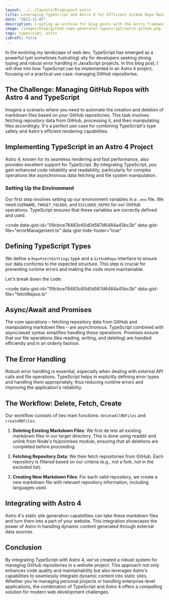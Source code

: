 ```yaml
---
layout: ../../layouts/BlogLayout.astro
title: Leveraging TypeScript and Astro 4 for Efficient GitHub Repo Management
date: "2023-11-07"
description: Creating an archive for blog posts with the Astro framework based on a year system.
image: /images/blog/github-repo-generator-typescript/astro-github.png
tags: typescript, astro
isDraft: false
---
```


In the evolving my landscape of web dev, TypeScript has emerged as a powerful (yet sometimes fustrating) ally for developers seeking strong typing and robust error handling in JavaScript projects. In this blog post, I will dive into how TypeScript can be implemented in an Astro 4 project, focusing on a practical use case: managing GitHub repositories.

## The Challenge: Managing GitHub Repos with Astro 4 and TypeScript

Imagine a scenario where you need to automate the creation and deletion of markdown files based on your GitHub repositories. This task involves fetching repository data from GitHub, processing it, and then manipulating files accordingly. It's a perfect use case for combining TypeScript's type safety and Astro's efficient rendering capabilities.

## Implementing TypeScript in an Astro 4 Project

Astro 4, known for its seamless rendering and fast performance, also provides excellent support for TypeScript. By integrating TypeScript, you gain enhanced code reliability and readability, particularly for complex operations like asynchronous data fetching and file system manipulation.

### Setting Up the Environment

Our first step involves setting up our environment variables in a `.env` file. We need `USERNAME`, `TARGET_FOLDER`, and `EXCLUDED_REPOS` for our GitHub operations. TypeScript ensures that these variables are correctly defined and used.

<code
  data-gist-id="09cbce78483c60d0d567d6484a45bc3b"
  data-gist-file="errorManagement.ts"
  data-gist-hide-footer="true"
></code>

## Defining TypeScript Types

We define a `RepoFetchSettings` type and a `GithubRepo` interface to ensure our data conforms to the expected structure. This step is crucial for preventing runtime errors and making the code more maintainable.

Let's break down the code:

<code
  data-gist-id="09cbce78483c60d0d567d6484a45bc3b"
  data-gist-file="fetchRepos.ts"
></code>

## Async/Await and Promises

The core operations – fetching repository data from GitHub and manipulating markdown files – are asynchronous. TypeScript combined with async/await syntax simplifies handling these operations. Promises ensure that our file operations (like reading, writing, and deleting) are handled efficiently and in an orderly fashion.

## The Error Handling

Robust error handling is essential, especially when dealing with external API calls and file operations. TypeScript helps in explicitly defining error types and handling them appropriately, thus reducing runtime errors and improving the application's reliability.

## The Workflow: Delete, Fetch, Create

Our workflow consists of two main functions: `deleteAllMDFiles` and `createMDFiles`.

1. **Deleting Existing Markdown Files**: We first de lete all existing markdown files in our target directory. This is done using readdir and unlink from Node's fs/promises module, ensuring that all deletions are completed before proceeding.

2. **Fetching Repository Data**: We then fetch repositories from GitHub. Each repository is filtered based on our criteria (e.g., not a fork, not in the excluded list).

3. **Creating New Markdown Files**: For each valid repository, we create a new markdown file with relevant repository information, including languages used.

## Integrating with Astro 4

Astro 4's static site generation capabilities can take these markdown files and turn them into a part of your website. This integration showcases the power of Astro in handling dynamic content generated through external data sources.

## Conclusion

By integrating TypeScript with Astro 4, we've created a robust system for managing GitHub repositories in a website project. This approach not only enhances code quality and maintainability but also leverages Astro's capabilities to seamlessly integrate dynamic content into static sites. Whether you're managing personal projects or handling enterprise-level applications, the combination of TypeScript and Astro 4 offers a compelling solution for modern web development challenges.
